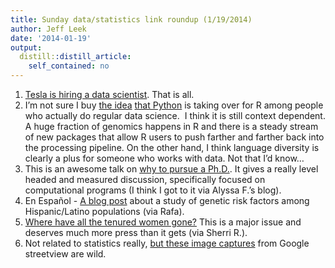 ```yaml
---
title: Sunday data/statistics link roundup (1/19/2014)
author: Jeff Leek
date: '2014-01-19'
output:
  distill::distill_article:
    self_contained: no
---
```


  1. [Tesla is hiring a data scientist](http://ch.tbe.taleo.net/CH07/ats/careers/requisition.jsp?org=TESLA&cws=1&rid=12268). That is all.
  2. I'm not sure I buy [the idea](http://www.talyarkoni.org/blog/2013/11/18/the-homogenization-of-scientific-computing-or-why-python-is-steadily-eating-other-languages-lunch/) [that Python](http://readwrite.com/2013/11/25/python-displacing-r-as-the-programming-language-for-data-science?utm_medium=readwr.it-twitter&utm_source=t.co&utm_content=awesmsharetools-sharebuttons&awesm=readwr.it_p0jm&utm_campaign=#awesm=~osWcapOVQuLAaP) is taking over for R among people who actually do regular data science.  I think it is still context dependent. A huge fraction of genomics happens in R and there is a steady stream of new packages that allow R users to push farther and farther back into the processing pipeline. On the other hand, I think language diversity is clearly a plus for someone who works with data. Not that I'd know...
  3. This is an awesome talk on [why to pursue a Ph.D.](http://vimeo.com/80236275). It gives a really level headed and measured discussion, specifically focused on computational programs (I think I got to it via Alyssa F.'s blog).
  4. En Español - [A blog post](http://www.elnuevodia.com/paraentenderlageneticalatina-1689123.html?fb_action_ids=10100207969753748) about a study of genetic risk factors among Hispanic/Latino populations (via Rafa).
  5. [Where have all the tenured women gone?](http://magazine.amstat.org/blog/2014/01/01/tenured-women/) This is a major issue and deserves much more press than it gets (via Sherri R.).
  6. <span style="line-height: 16px;">Not related to statistics really, <a href="http://9-eyes.com/">but these image captures</a> from Google streetview are wild. </span>
